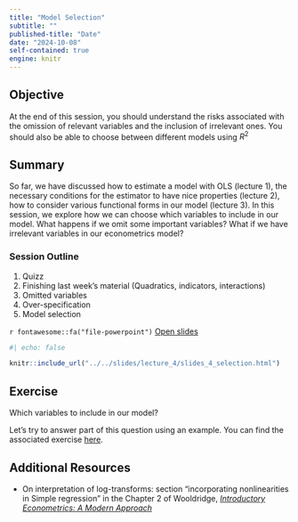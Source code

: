 ```yaml
---
title: "Model Selection"
subtitle: ""
published-title: "Date"
date: "2024-10-08"
self-contained: true
engine: knitr
---
```


::: callout-tip
## Objective

At the end of this session, you should understand the risks associated with the omission of relevant variables and the inclusion of irrelevant ones. You should also be able to choose between different models using $R^2$
:::

## Summary

So far, we have discussed how to estimate a model with OLS (lecture 1), the necessary conditions for the estimator to have nice properties (lecture 2), how to consider various functional forms in our model (lecture 3). In this session, we explore how we can choose which variables to include in our model. What happens if we omit some important variables? What if we have irrelevant variables in our econometrics model?

### Session Outline

1.  Quizz
2.  Finishing last week's material (Quadratics, indicators, interactions)
3.  Omitted variables
4.  Over-specification
5.  Model selection

`r fontawesome::fa("file-powerpoint")` [Open slides](../../slides/lecture_4/slides_4_selection.html)

```r
#| echo: false

knitr::include_url("../../slides/lecture_4/slides_4_selection.html")
```

## Exercise


Which variables to include in our model?

Let's try to answer part of this question using an example. You can find the associated exercise [here](content/ex/ex_2_selection.qmd).

## Additional Resources

-   On interpretation of log-transforms: section "incorporating nonlinearities in Simple regression" in the Chapter 2 of Wooldridge, [*Introductory Econometrics: A Modern Approach*](https://books.google.fr/books?id=GHoJzgEACAAJ&hl=fr&source=gbs_book_other_versions)
